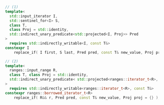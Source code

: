 ```cpp
// (1)
template<
  std::input_iterator I,
  std::sentinel_for<I> S,
  class T,
  class Proj = std::identity,
  std::indirect_unary_predicate<std::projected<I, Proj>> Pred
>
  requires std::indirectly_writable<I, const T&>
constexpr I
    replace_if( I first, S last, Pred pred, const T& new_value, Proj proj = {} );

// (2)
template<
  ranges::input_range R,
  class T, class Proj = std::identity,
  std::indirect_unary_predicate< std::projected<ranges::iterator_t<R>, Proj>> Pred
>
  requires std::indirectly_writable<ranges::iterator_t<R>, const T&>
constexpr ranges::borrowed_iterator_t<R>
    replace_if( R&& r, Pred pred, const T& new_value, Proj proj = {} );
```
